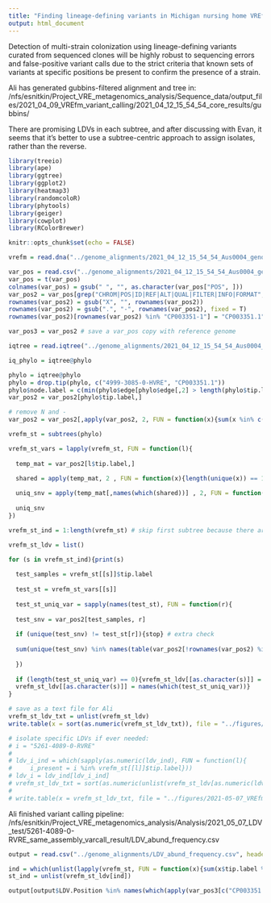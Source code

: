 ```yaml
---
title: "Finding lineage-defining variants in Michigan nursing home VREfm"
output: html_document
---
```


Detection of multi-strain colonization using lineage-defining variants curated from sequenced clones will be highly robust to sequencing errors and false-positive variant calls due to the strict criteria that known sets of variants at specific positions be present to confirm the presence of a strain.

Ali has generated gubbins-filtered alignment and tree in:
/nfs/esnitkin/Project_VRE_metagenomics_analysis/Sequence_data/output_files/2021_04_09_VREfm_variant_calling/2021_04_12_15_54_54_core_results/gubbins/

There are promising LDVs in each subtree, and after discussing with Evan, it seems that it's better to use a subtree-centric approach to assign isolates, rather than the reverse.

```r
library(treeio)
library(ape)
library(ggtree)
library(ggplot2)
library(heatmap3)
library(randomcoloR)
library(phytools)
library(geiger)
library(cowplot)
library(RColorBrewer)

knitr::opts_chunk$set(echo = FALSE)
```


```r
vrefm = read.dna("../genome_alignments/2021_04_12_15_54_54_Aus0004_genome_aln_w_alt_allele_unmapped.filtered_polymorphic_sites.fasta", format = "fasta")

var_pos = read.csv("../genome_alignments/2021_04_12_15_54_54_Aus0004_genome_aln_w_alt_allele_unmapped.summary_of_snp_distribution.csv", stringsAsFactors = F, header = T, skip = 3)
var_pos = t(var_pos)
colnames(var_pos) = gsub(" ", "", as.character(var_pos["POS", ]))
var_pos2 = var_pos[grep("CHROM|POS|ID|REF|ALT|QUAL|FILTER|INFO|FORMAT", x = rownames(var_pos), invert = T),]
rownames(var_pos2) = gsub("X", "", rownames(var_pos2))
rownames(var_pos2) = gsub(".", "-", rownames(var_pos2), fixed = T)
rownames(var_pos2)[rownames(var_pos2) %in% "CP003351-1"] = "CP003351.1"

var_pos3 = var_pos2 # save a var_pos copy with reference genome

iqtree = read.iqtree("../genome_alignments/2021_04_12_15_54_54_Aus0004_genome_aln_w_alt_allele_unmapped.treefile")

iq_phylo = iqtree@phylo

phylo = iqtree@phylo
phylo = drop.tip(phylo, c("4999-3085-0-HVRE", "CP003351.1"))
phylo$node.label = c(min(phylo$edge[phylo$edge[,2] > length(phylo$tip.label),2]) - 1, phylo$edge[phylo$edge[,2] > length(phylo$tip.label),2])
var_pos2 = var_pos2[phylo$tip.label,]

# remove N and -
var_pos2 = var_pos2[,apply(var_pos2, 2, FUN = function(x){sum(x %in% c("N", "-")) == 0})]
```

```r
vrefm_st = subtrees(phylo)

vrefm_st_vars = lapply(vrefm_st, FUN = function(l){
  
  temp_mat = var_pos2[l$tip.label,]

  shared = apply(temp_mat, 2 , FUN = function(x){length(unique(x)) == 1})
  
  uniq_snv = apply(temp_mat[,names(which(shared))] , 2, FUN = function(x){unique(x)})
  
  uniq_snv
})

vrefm_st_ind = 1:length(vrefm_st) # skip first subtree because there are no lineage-defining variants for the overall tree

vrefm_st_ldv = list()

for (s in vrefm_st_ind){print(s)
  
  test_samples = vrefm_st[[s]]$tip.label
  
  test_st = vrefm_st_vars[[s]]
  
  test_st_uniq_var = sapply(names(test_st), FUN = function(r){
    
  test_snv = var_pos2[test_samples, r]
  
  if (unique(test_snv) != test_st[r]){stop} # extra check
  
  sum(unique(test_snv) %in% names(table(var_pos2[!rownames(var_pos2) %in% test_samples,r]))) == 0
    
  })
  
  if (length(test_st_uniq_var) == 0){vrefm_st_ldv[[as.character(s)]] = NULL}else{
  vrefm_st_ldv[[as.character(s)]] = names(which(test_st_uniq_var))}
}

# save as a text file for Ali
vrefm_st_ldv_txt = unlist(vrefm_st_ldv)
write.table(x = sort(as.numeric(vrefm_st_ldv_txt)), file = "../figures/2021-05-07_VREfm_LDV.txt", quote = F, row.names = F, col.names = F)

# isolate specific LDVs if ever needed:
# i = "5261-4089-0-RVRE"
# 
# ldv_i_ind = which(sapply(as.numeric(ldv_ind), FUN = function(l){
#     i_present = i %in% vrefm_st[[l]]$tip.label}))
# ldv_i = ldv_ind[ldv_i_ind]
# vrefm_st_ldv_txt = sort(as.numeric(unlist(vrefm_st_ldv[as.numeric(ldv_i[!ldv_i %in% "1"])])))
# 
# write.table(x = vrefm_st_ldv_txt, file = "../figures/2021-05-07_VREfm_LDV.txt", quote = F, row.names = F, col.names = F)
```

Ali finished variant calling pipeline:
/nfs/esnitkin/Project_VRE_metagenomics_analysis/Analysis/2021_05_07_LDV_test/5261-4089-0-RVRE_same_assembly_varcall_result/LDV_abund_frequency.csv

```r
output = read.csv("../genome_alignments/LDV_abund_frequency.csv", header = T)

ind = which(unlist(lapply(vrefm_st, FUN = function(x){sum(x$tip.label %in% "5261-4089-0-RVRE") > 0})))
st_ind = unlist(vrefm_st_ldv[ind])

output[output$LDV.Position %in% names(which(apply(var_pos3[c("CP003351.1", "5261-4089-0-RVRE"), st_ind], 2, FUN = function(x){x[1] != x[2]}))), ]
```